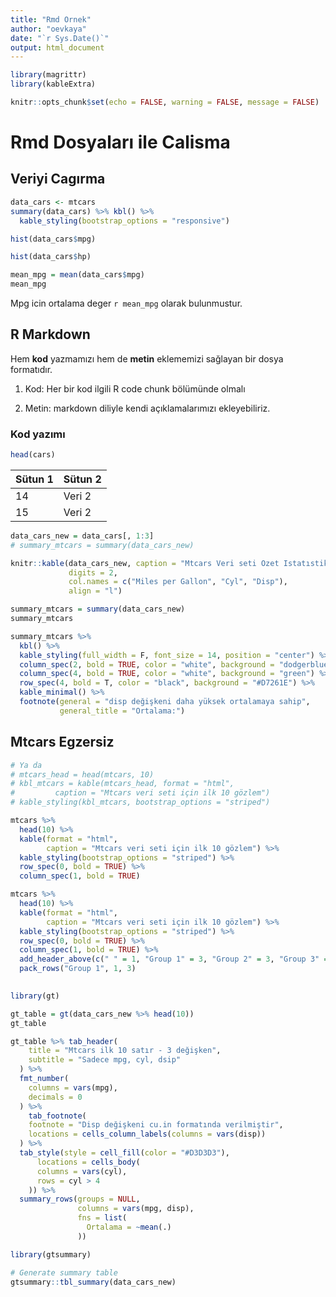 ```yaml
---
title: "Rmd Ornek"
author: "oevkaya"
date: "`r Sys.Date()`"
output: html_document
---
```


```r
library(magrittr)
library(kableExtra)
```


```r
knitr::opts_chunk$set(echo = FALSE, warning = FALSE, message = FALSE)

```

# Rmd Dosyaları ile Calisma

## Veriyi Cagırma

```r
data_cars <- mtcars
summary(data_cars) %>% kbl() %>% 
  kable_styling(bootstrap_options = "responsive")
```


```r
hist(data_cars$mpg)

hist(data_cars$hp)
```


```r
mean_mpg = mean(data_cars$mpg)
mean_mpg
```
Mpg icin ortalama deger `r mean_mpg` olarak bulunmustur.

## R Markdown

Hem **kod** yazmamızı hem de **metin** eklememizi sağlayan bir dosya formatıdır.

1.  Kod: Her bir kod ilgili R code chunk bölümünde olmalı

2.  Metin: markdown diliyle kendi açıklamalarımızı ekleyebiliriz.

### Kod yazımı

```r
head(cars)
```

| Sütun 1 | Sütun 2 |
|---------|---------|
| 14  | Veri 2  |
| 15  | Veri 2  |


```r

data_cars_new = data_cars[, 1:3]
# summary_mtcars = summary(data_cars_new)

knitr::kable(data_cars_new, caption = "Mtcars Veri seti Ozet Istatıstikleri", 
             digits = 2, 
             col.names = c("Miles per Gallon", "Cyl", "Disp"),
             align = "l")
```


```r

summary_mtcars = summary(data_cars_new)
summary_mtcars

summary_mtcars %>% 
  kbl() %>% 
  kable_styling(full_width = F, font_size = 14, position = "center") %>%
  column_spec(2, bold = TRUE, color = "white", background = "dodgerblue") %>% 
  column_spec(4, bold = TRUE, color = "white", background = "green") %>% 
  row_spec(4, bold = T, color = "black", background = "#D7261E") %>% 
  kable_minimal() %>% 
  footnote(general = "disp değişkeni daha yüksek ortalamaya sahip", 
           general_title = "Ortalama:")

```


## Mtcars Egzersiz 


```r
# Ya da 
# mtcars_head = head(mtcars, 10)
# kbl_mtcars = kable(mtcars_head, format = "html",
#         caption = "Mtcars veri seti için ilk 10 gözlem")
# kable_styling(kbl_mtcars, bootstrap_options = "striped")

mtcars %>% 
  head(10) %>% 
  kable(format = "html",
        caption = "Mtcars veri seti için ilk 10 gözlem") %>% 
  kable_styling(bootstrap_options = "striped") %>% 
  row_spec(0, bold = TRUE) %>% 
  column_spec(1, bold = TRUE) 
```

```r
mtcars %>% 
  head(10) %>% 
  kable(format = "html",
        caption = "Mtcars veri seti için ilk 10 gözlem") %>% 
  kable_styling(bootstrap_options = "striped") %>% 
  row_spec(0, bold = TRUE) %>% 
  column_spec(1, bold = TRUE) %>% 
  add_header_above(c(" " = 1, "Group 1" = 3, "Group 2" = 3, "Group 3" = 5)) %>% 
  pack_rows("Group 1", 1, 3)
  
```

```r
library(gt)

gt_table = gt(data_cars_new %>% head(10))
gt_table

gt_table %>% tab_header(
    title = "Mtcars ilk 10 satır - 3 değişken",
    subtitle = "Sadece mpg, cyl, dsip"
  ) %>% 
  fmt_number(
    columns = vars(mpg),
    decimals = 0
  ) %>% 
    tab_footnote(
    footnote = "Disp değişkeni cu.in formatında verilmiştir",
    locations = cells_column_labels(columns = vars(disp))
  ) %>% 
  tab_style(style = cell_fill(color = "#D3D3D3"), 
      locations = cells_body(
      columns = vars(cyl),
      rows = cyl > 4
    )) %>% 
  summary_rows(groups = NULL,
               columns = vars(mpg, disp),
               fns = list(
                 Ortalama = ~mean(.)
               ))


```


```r
library(gtsummary)

# Generate summary table
gtsummary::tbl_summary(data_cars_new)
```



